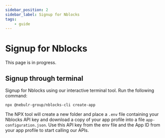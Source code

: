 ```yaml
---
sidebar_position: 2
sidebar_label: Signup for Nblocks
tags:
    - guide
---
```


# Signup for Nblocks
This page is in progress.
## Signup through terminal
Signup for Nblocks using our interactive terminal tool. Run the following command:
```console
npx @nebulr-group/nblocks-cli create-app
```

The NPX tool will create a new folder and place a `.env` file containing your Nblocks API key and download a copy of your app profile into a file `app-configuration.json`.
Use this API key from the env file and the App ID from your app profile to start calling our APIs.